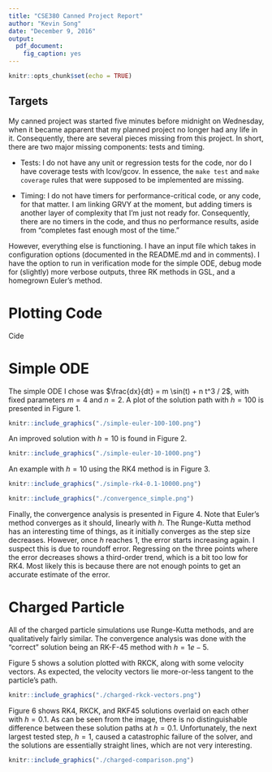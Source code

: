 ```yaml
---
title: "CSE380 Canned Project Report"
author: "Kevin Song"
date: "December 9, 2016"
output: 
  pdf_document:
    fig_caption: yes
---
```


```r
knitr::opts_chunk$set(echo = TRUE)
```

## Targets

My canned project was started five minutes before midnight on Wednesday, when it
became apparent that my planned project no longer had any life in it. 
Consequently, there are several pieces missing from this project. In short, there
are two major missing components: tests and timing.

 * Tests:
  I do not have any unit or regression tests for the code, nor do I have coverage
  tests with lcov/gcov. In essence, the `make test` and `make coverage` rules that
  were supposed to be implemented are missing.
  
 * Timing:
  I do not have timers for performance-critical code, or any code, for that matter.
  I am linking GRVY at the moment, but adding timers is another layer of complexity
  that I'm just not ready for. Consequently, there are no timers in the code, and
  thus no performance results, aside from "completes fast enough most of the time."

However, everything else is functioning. I have an input file which takes in
configuration options (documented in the README.md and in comments). I have the
option to run in verification mode for the simple ODE, debug mode for (slightly)
more verbose outputs, three RK methods in GSL, and a homegrown Euler's method.

# Plotting Code

Cide

# Simple ODE

The simple ODE I chose was $\frac{dx}{dt} = m \sin(t) + n t^3 / 2$, with fixed
parameters $m = 4$ and $n = 2$. A plot of the solution path with $h = 100$ 
is presented in Figure 1.

```r
knitr::include_graphics("./simple-euler-100-100.png")
```

An improved solution with $h=10$ is found in Figure 2.
```r
knitr::include_graphics("./simple-euler-10-1000.png")
```

An example with $h = 10$ using the RK4 method is in Figure 3.
```r
knitr::include_graphics("./simple-rk4-0.1-10000.png")
```

```r
knitr::include_graphics("./convergence_simple.png")
```

Finally, the convergence analysis is presented in Figure 4. Note that Euler's method converges as it should, linearly with $h$. The Runge-Kutta method has
an interesting time of things, as it initially converges as the step size decreases. However, once $h$ reaches 1, the error starts increasing again. I suspect
this is due to roundoff error. Regressing on the three points where the error decreases shows a third-order trend, which is a bit too low for RK4. Most likely
this is because there are not enough points to get an accurate estimate of the error.

# Charged Particle

All of the charged particle simulations use Runge-Kutta methods, and are qualitatively fairly similar. The convergence analysis was done with the
"correct" solution being an RK-F-45 method with $h = 1e-5$.

Figure 5 shows a solution plotted with RKCK, along with some velocity vectors. As expected, the velocity vectors lie more-or-less tangent to the particle's path.

```r
knitr::include_graphics("./charged-rkck-vectors.png")
```

Figure 6 shows RK4, RKCK, and RKF45 solutions overlaid on each other with $h = 0.1$. As can be seen from the image, there is no distinguishable difference between
these solution paths at $h = 0.1$. Unfortunately, the next largest tested step, $h = 1$, caused a catastrophic failure of the solver, and the solutions are 
essentially straight lines, which are not very interesting.

```r
knitr::include_graphics("./charged-comparison.png")
```